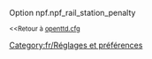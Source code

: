 {{fr/Amorce}}
Option npf.npf_rail_station_penalty

<small><<Retour à [[Main/fr/Openttd.cfg|openttd.cfg]]</small>
[[Category:fr/Réglages et préférences]]